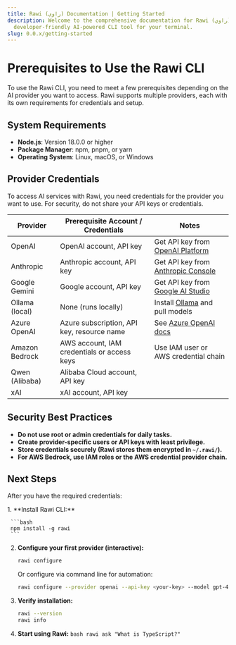 ```yaml
---
title: Rawi (راوي) Documentation | Getting Started
description: Welcome to the comprehensive documentation for Rawi (راوي), a
  developer-friendly AI-powered CLI tool for your terminal.
slug: 0.0.x/getting-started
---
```



<Clarity />

# Prerequisites to Use the Rawi CLI

To use the Rawi CLI, you need to meet a few prerequisites depending on the AI provider you want to access. Rawi supports multiple providers, each with its own requirements for credentials and setup.

## System Requirements

- **Node.js**: Version 18.0.0 or higher
- **Package Manager**: npm, pnpm, or yarn
- **Operating System**: Linux, macOS, or Windows

## Provider Credentials

To access AI services with Rawi, you need credentials for the provider you want to use. For security, do not share your API keys or credentials.

| Provider       | Prerequisite Account / Credentials          | Notes                                                                                 |
| -------------- | ------------------------------------------- | ------------------------------------------------------------------------------------- |
| OpenAI         | OpenAI account, API key                     | Get API key from [OpenAI Platform](https://platform.openai.com/api-keys)              |
| Anthropic      | Anthropic account, API key                  | Get API key from [Anthropic Console](https://console.anthropic.com/)                  |
| Google Gemini  | Google account, API key                     | Get API key from [Google AI Studio](https://aistudio.google.com/)                     |
| Ollama (local) | None (runs locally)                         | Install [Ollama](https://ollama.ai/) and pull models                                  |
| Azure OpenAI   | Azure subscription, API key, resource name  | See [Azure OpenAI docs](https://learn.microsoft.com/azure/cognitive-services/openai/) |
| Amazon Bedrock | AWS account, IAM credentials or access keys | Use IAM user or AWS credential chain                                                  |
| Qwen (Alibaba) | Alibaba Cloud account, API key              |                                                                                       |
| xAI            | xAI account, API key                        |                                                                                       |

## Security Best Practices

- **Do not use root or admin credentials for daily tasks.**
- **Create provider-specific users or API keys with least privilege.**
- **Store credentials securely (Rawi stores them encrypted in `~/.rawi/`).**
- **For AWS Bedrock, use IAM roles or the AWS credential provider chain.**

## Next Steps

After you have the required credentials:

<Steps>
  1. **Install Rawi CLI:**

     ```bash
     npm install -g rawi
     ```

2. **Configure your first provider (interactive):**

   ```bash
   rawi configure
   ```

   Or configure via command line for automation:

   ```bash
   rawi configure --provider openai --api-key <your-key> --model gpt-4o
   ```

3. **Verify installation:**

   ```bash
   rawi --version
   rawi info
   ```

4. **Start using Rawi:**
   `bash
     rawi ask "What is TypeScript?"
     `
   </Steps>
